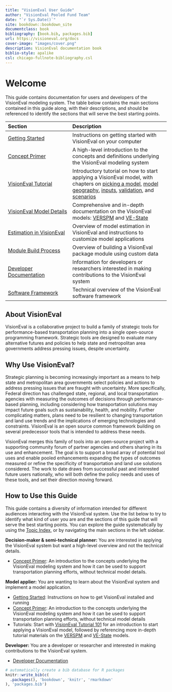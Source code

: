 ```yaml
--- 
title: "VisionEval User Guide"
author: "VisionEval Pooled Fund Team"
date: "`r Sys.Date()`"
site: bookdown::bookdown_site
documentclass: book
bibliography: [book.bib, packages.bib]
url: https://visioneval.org/docs
cover-image: "images/cover.png"
description: VisionEval documentation book
biblio-style: apalike
csl: chicago-fullnote-bibliography.csl
---
```


# Welcome {-}

This guide contains documentation for users and developers of the VisionEval modeling system. The table below contains the main
sections contained in this guide along, with their descriptions, and should be referenced to identify the sections that
will serve the best starting points.

| Section | Description|
|:-------------------|:-----------------------------|
| [Getting Started](#getting-started) | Instructions on getting started with VisionEval on your computer |
| [Concept Primer](#conceptprimer) | A high-level introduction to the concepts and definitions underlying the VisionEval modeling system |
| [VisionEval Tutorial](#tutorial) | Introductory tutorial on how to start applying a VisionEval model, with chapters on [picking a model](#picking-a-model), [model geography](#model-geography-and-years), [inputs](#model-inputs), [validation](#validation-and-troubleshooting), and [scenarios](#developing-scenarios) |
| [VisionEval Model Details](#picking-a-model) | Comprehensive and in-depth documentation on the VisionEval models: [VERSPM](#verspm) and [VE-State](#vestate) |
| [Estimation in VisionEval](#ve-estimation) | Overview of model estimation in VisionEval and instructions to customize model applications |
| [Module Build Process](#ve-buildprocess) | Overview of building a VisionEval package module using custom data |
| [Developer Documentation](#developer) | Information for developers or researchers interested in making contributions to the VisionEval system |
| [Software Framework](#software-framework) | Technical overview of the VisionEval software framework |

## About VisionEval {-}

VisionEval is a collaborative project to build a family of strategic tools for performance-based transportation planning
into a single open-source programming framework. Strategic tools are designed to evaluate many alternative futures and
policies to help state and metropolitan area governments address pressing issues, despite uncertainty. 

## Why Use VisionEval? {-}

Strategic planning is becoming increasingly important as a means to help state and metropolitan area governments select
policies and actions to address pressing issues that are fraught with uncertainty. More specifically, Federal direction
has challenged state, regional, and local transportation agencies with measuring the outcomes of decisions through
performance-based planning, including considering how transportation solutions may impact future goals such as
sustainability, health, and mobility. Further complicating matters, plans need to be resilient to changing
transportation and land use trends and the implications of emerging technologies and constraints. VisionEval is an open
source common framework building on several predecessor tools that is intended to
address these needs.

VisionEval merges this family of tools into an open-source project with a supporting community forum of partner agencies
and others sharing in its use and enhancement. The goal is to support a broad array of potential tool uses and enable
pooled enhancements expanding the types of outcomes measured or refine the specificity of transportation and land use
solutions considered. The work to date draws from successful past and interested future users nationally, who will both
define the policy needs and uses of these tools, and set their direction moving forward.

## How to Use this Guide {-}

This guide contains a diversity of information intended for different audiences interacting with the VisionEval system.
Use the list below to try to identify what kind of user you are and the sections of this guide that will serve the best
starting points. You can explore the guide systematically by using the [Topic Index](#topic-index), or by navigating
the main sections in the left sidebar.

**Decision-maker & semi-technical planner:** You are interested in applying the VisionEval system but want a high-level
overview and not the technical details.

* [Concept Primer](#conceptprimer): An introduction to the concepts underlying the VisionEval modeling system and how it
can be used to support transportation planning efforts, without technical model details.

**Model applier:** You are wanting to learn about the VisionEval system and implement a model application.

* [Getting Started](#Getting Started): Instructions on how to get VisionEval installed and running
* [Concept Primer](#conceptprimer): An introduction to the concepts underlying the VisionEval modeling system and how it can be used to support transportation planning efforts, without technical model details
* Tutorials: Start with [VisionEval Tutorial 101](#tutorial) for an introduction to start applying a VisionEval model, followed by referencing more in-depth tutorial materials on the [VERSPM](#verspm) and [VE-State](#vestate) models.

**Developer:** You are a developer or researcher and interested in making contributions to the VisionEval system.

* [Developer Documentation](#developer)

```r
# automatically create a bib database for R packages
knitr::write_bib(c(
  .packages(), 'bookdown', 'knitr', 'rmarkdown'
), 'packages.bib')
```
